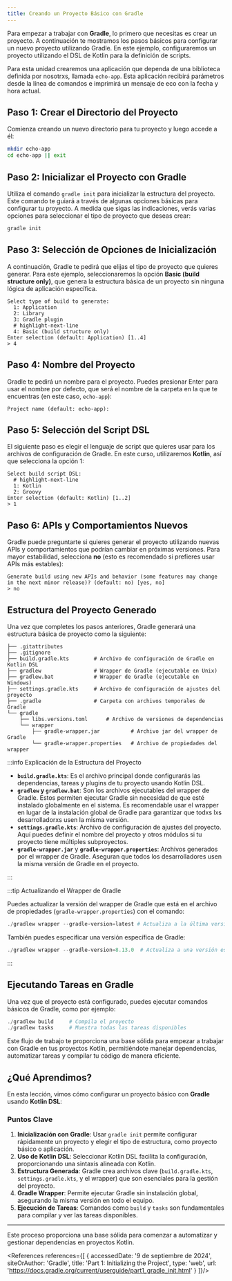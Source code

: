 ```yaml
---
title: Creando un Proyecto Básico con Gradle
---
```


<ReadingTime/>
<GitHubRepoLink repo={"echo-app-kt"} user={"r8vnhill"} />

Para empezar a trabajar con **Gradle**, lo primero que necesitas es crear un proyecto. A continuación te mostramos los pasos básicos para configurar un nuevo proyecto utilizando Gradle. En este ejemplo, configuraremos un proyecto utilizando el DSL de Kotlin para la definición de scripts.

Para esta unidad crearemos una aplicación que dependa de una biblioteca definida por nosotrxs, llamada `echo-app`. Esta aplicación recibirá parámetros desde la línea de comandos e imprimirá un mensaje de eco con la fecha y hora actual.

## Paso 1: Crear el Directorio del Proyecto

Comienza creando un nuevo directorio para tu proyecto y luego accede a él:

```bash
mkdir echo-app
cd echo-app || exit
```

## Paso 2: Inicializar el Proyecto con Gradle

Utiliza el comando `gradle init` para inicializar la estructura del proyecto. Este comando te guiará a través de algunas opciones básicas para configurar tu proyecto. A medida que sigas las indicaciones, verás varias opciones para seleccionar el tipo de proyecto que deseas crear:

```bash
gradle init
```

## Paso 3: Selección de Opciones de Inicialización

A continuación, Gradle te pedirá que elijas el tipo de proyecto que quieres generar. Para este ejemplo, seleccionaremos la opción **Basic (build structure only)**, que genera la estructura básica de un proyecto sin ninguna lógica de aplicación específica.

```text
Select type of build to generate:
  1: Application
  2: Library
  3: Gradle plugin
  # highlight-next-line
  4: Basic (build structure only)
Enter selection (default: Application) [1..4]
> 4
```

## Paso 4: Nombre del Proyecto

Gradle te pedirá un nombre para el proyecto. Puedes presionar Enter para usar el nombre por defecto, que será el nombre de la carpeta en la que te encuentras (en este caso, `echo-app`):

```text
Project name (default: echo-app):
```

## Paso 5: Selección del Script DSL

El siguiente paso es elegir el lenguaje de script que quieres usar para los archivos de configuración de Gradle. En este curso, utilizaremos **Kotlin**, así que selecciona la opción 1:

```text
Select build script DSL:
  # highlight-next-line
  1: Kotlin
  2: Groovy
Enter selection (default: Kotlin) [1..2]
> 1
```

## Paso 6: APIs y Comportamientos Nuevos

Gradle puede preguntarte si quieres generar el proyecto utilizando nuevas APIs y comportamientos que podrían cambiar en próximas versiones. Para mayor estabilidad, selecciona **no** (esto es recomendado si prefieres usar APIs más estables):

```
Generate build using new APIs and behavior (some features may change in the next minor release)? (default: no) [yes, no]
> no
```

## Estructura del Proyecto Generado

Una vez que completes los pasos anteriores, Gradle generará una estructura básica de proyecto como la siguiente:

```text title="./echo-app/"
├── .gitattributes
├── .gitignore
├── build.gradle.kts        # Archivo de configuración de Gradle en Kotlin DSL
├── gradlew                 # Wrapper de Gradle (ejecutable en Unix)
├── gradlew.bat             # Wrapper de Gradle (ejecutable en Windows)
├── settings.gradle.kts     # Archivo de configuración de ajustes del proyecto
├── .gradle                 # Carpeta con archivos temporales de Gradle
└── gradle
    ├── libs.versions.toml      # Archivo de versiones de dependencias
    └── wrapper
        ├── gradle-wrapper.jar          # Archivo jar del wrapper de Gradle
        └── gradle-wrapper.properties   # Archivo de propiedades del wrapper
```

:::info Explicación de la Estructura del Proyecto

- **`build.gradle.kts`**: Es el archivo principal donde configurarás las dependencias, tareas y plugins de tu proyecto usando Kotlin DSL.
- **`gradlew` y `gradlew.bat`**: Son los archivos ejecutables del wrapper de Gradle. Estos permiten ejecutar Gradle sin necesidad de que esté instalado globalmente en el sistema. Es recomendable usar el wrapper en lugar de la instalación global de Gradle para garantizar que todxs lxs desarrolladorxs usen la misma versión.
- **`settings.gradle.kts`**: Archivo de configuración de ajustes del proyecto. Aquí puedes definir el nombre del proyecto y otros módulos si tu proyecto tiene múltiples subproyectos.
- **`gradle-wrapper.jar`** y **`gradle-wrapper.properties`**: Archivos generados por el wrapper de Gradle. Aseguran que todos los desarrolladores usen la misma versión de Gradle en el proyecto.

:::

:::tip Actualizando el Wrapper de Gradle

Puedes actualizar la versión del wrapper de Gradle que está en el archivo de propiedades (`gradle-wrapper.properties`) con el comando:

```powershell
./gradlew wrapper --gradle-version=latest # Actualiza a la última versión de Gradle
```

También puedes especificar una versión específica de Gradle:

```powershell
./gradlew wrapper --gradle-version=8.13.0  # Actualiza a una versión específica de Gradle
```

:::

## Ejecutando Tareas en Gradle

Una vez que el proyecto está configurado, puedes ejecutar comandos básicos de Gradle, como por ejemplo:

```powershell
./gradlew build     # Compila el proyecto
./gradlew tasks     # Muestra todas las tareas disponibles
```

Este flujo de trabajo te proporciona una base sólida para empezar a trabajar con Gradle en tus proyectos Kotlin, permitiéndote manejar dependencias, automatizar tareas y compilar tu código de manera eficiente.

## ¿Qué Aprendimos?

En esta lección, vimos cómo configurar un proyecto básico con **Gradle** usando **Kotlin DSL**:

### Puntos Clave

1. **Inicialización con Gradle**: Usar `gradle init` permite configurar rápidamente un proyecto y elegir el tipo de estructura, como proyecto básico o aplicación.
2. **Uso de Kotlin DSL**: Seleccionar Kotlin DSL facilita la configuración, proporcionando una sintaxis alineada con Kotlin.
3. **Estructura Generada**: Gradle crea archivos clave (`build.gradle.kts`, `settings.gradle.kts`, y el wrapper) que son esenciales para la gestión del proyecto.
4. **Gradle Wrapper**: Permite ejecutar Gradle sin instalación global, asegurando la misma versión en todo el equipo.
5. **Ejecución de Tareas**: Comandos como `build` y `tasks` son fundamentales para compilar y ver las tareas disponibles.

---

Este proceso proporciona una base sólida para comenzar a automatizar y gestionar dependencias en proyectos Kotlin.

<div className="language-card-container">
  <CMakeCard link="/docs/build-systems/init/cmake" />
  <MavenCard link="/docs/build-systems/init/maven" />    
</div>

<References references={[
    {
        accessedDate: '9 de septiembre de 2024',
        siteOrAuthor: 'Gradle',
        title: 'Part 1: Initializing the Project',
        type: 'web',
        url: 'https://docs.gradle.org/current/userguide/part1_gradle_init.html'
    }
]}/>
